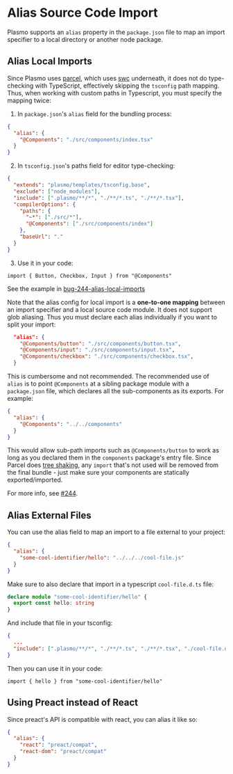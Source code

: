 # Alias Source Code Import

Plasmo supports an `alias` property in the `package.json` file to map an import specifier to a local directory or another node package.

## Alias Local Imports

Since Plasmo uses [parcel](https://parceljs.org), which uses [swc](https://swc.rs/) underneath, it does not do type-checking with TypeScript, effectively skipping the `tsconfig` path mapping. Thus, when working with custom paths in Typescript, you must specify the mapping twice:

1. In `package.json`'s `alias` field for the bundling process:

```json
{
  "alias": {
    "@Components": "./src/components/index.tsx"
  }
}
```

2. In `tsconfig.json`'s paths field for editor type-checking:

```json
{
  "extends": "plasmo/templates/tsconfig.base",
  "exclude": ["node_modules"],
  "include": [".plasmo/**/*", "./**/*.ts", "./**/*.tsx"],
  "compilerOptions": {
    "paths": {
      "~*": ["./src/*"],
      "@Components": ["./src/components/index"]
    },
    "baseUrl": "."
  }
}
```

3. Use it in your code:

```tsx
import { Button, Checkbox, Input } from "@Components"
```

See the example in [bug-244-alias-local-imports](https://github.com/PlasmoHQ/plasmo-test/tree/main/bug/bug-244-alias-local-imports)

Note that the alias config for local import is a **one-to-one mapping** between an import specifier and a local source code module. It does not support glob aliasing. Thus you must declare each alias individually if you want to split your import:

```json
  "alias": {
    "@Components/button": "./src/components/button.tsx",
    "@Components/input": "./src/components/input.tsx",
    "@Components/checkbox": "./src/components/checkbox.tsx",
  }
```

This is cumbersome and not recommended. The recommended use of `alias` is to point `@Components` at a sibling package module with a `package.json` file, which declares all the sub-components as its exports. For example:

```json
{
  "alias": {
    "@Components": "../../components"
  }
}
```

This would allow sub-path imports such as `@Components/button` to work as long as you declared them in the `components` package's entry file. Since Parcel does [tree shaking](https://parceljs.org/features/production/#tree-shaking), any `import` that's not used will be removed from the final bundle - just make sure your components are statically exported/imported.

For more info, see [#244](https://github.com/PlasmoHQ/plasmo/issues/244).

## Alias External Files

You can use the alias field to map an import to a file external to your project:

```json
{
  "alias": {
    "some-cool-identifier/hello": "../../../cool-file.js"
  }
}
```

Make sure to also declare that import in a typescript `cool-file.d.ts` file:

```ts
declare module "some-cool-identifier/hello" {
  export const hello: string
}
```

And include that file in your tsconfig:

```json
{
  ...
  "include": [".plasmo/**/*", "./**/*.ts", "./**/*.tsx", "./cool-file.d.ts"]
}
```

Then you can use it in your code:

```tsx
import { hello } from "some-cool-identifier/hello"
```

## Using Preact instead of React

Since preact's API is compatible with react, you can alias it like so:

```json
{
  "alias": {
    "react": "preact/compat",
    "react-dom": "preact/compat"
  }
}
```
